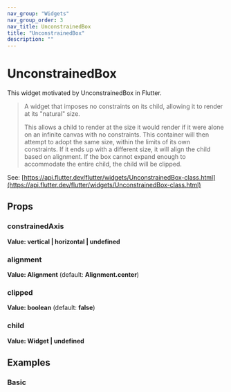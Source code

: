 ```yaml
---
nav_group: "Widgets"
nav_group_order: 3
nav_title: UnconstrainedBox
title: "UnconstrainedBox"
description: ""
---
```


# UnconstrainedBox

This widget motivated by UnconstrainedBox in Flutter.

> A widget that imposes no constraints on its child, allowing it to render at its "natural" size.
>
> This allows a child to render at the size it would render if it were alone on an infinite canvas with no constraints. This container will then attempt to adopt the same size, within the limits of its own constraints. If it ends up with a different size, it will align the child based on alignment. If the box cannot expand enough to accommodate the entire child, the child will be clipped.

See: [https://api.flutter.dev/flutter/widgets/UnconstrainedBox-class.html](https://api.flutter.dev/flutter/widgets/UnconstrainedBox-class.html)

## Props

### constrainedAxis

**Value: vertical | horizontal | undefined**

### alignment

**Value: Alignment** (default: **Alignment.center**)

### clipped

**Value: boolean** (default: **false**)

### child

**Value: Widget | undefined**

## Examples

### Basic
